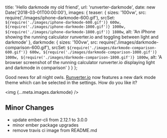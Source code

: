   title: 'Hello darkmode my old friend',
  url: 'runverter-darkmode',
  date: new Date('2018-03-01T00:00:00'),
  images: {
    teaser: {
      sizes: '100vw',
      src: require('./images/iphone-darkmode-600.gif'),
      srcSet: `${require('./images/iphone-darkmode-600.gif')} 600w, ${require('./images/iphone-darkmode-1000.gif')} 1000w, ${require('./images/iphone-darkmode-1800.gif')} 1800w`,
      alt:
        'An iPhone showing the running calculator runverter.io and toggling between light and darkmode'
    },
    darkmode: {
      sizes: '100vw',
      src: require('./images/darkmode-comparison-600.gif'),
      srcSet: `${require('./images/darkmode-comparison-600.gif')} 600w, ${require('./images/darkmode-comparison-1000.gif')} 1000w, ${require('./images/darkmode-comparison-1800.gif')} 1800w`,
      alt:
        'A browser screenshot of the running calculator runverter.io displaying light and darkmode in comparison'
    }
  }
};

Good news for all night owls. [Runverter.io](https://runverter.io/) now features a new dark mode theme which can be selected in the settings. How do you like it?

<img {...meta.images.darkmode} />

## Minor Changes

- update ember-cli from 2.12.1 to 3.0.0
- minor ember package upgrades
- remove travis ci image from README.md
